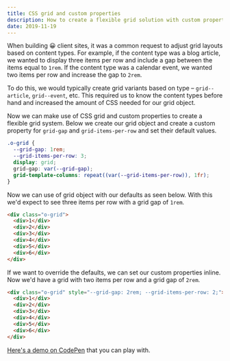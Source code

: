 ```yaml
---
title: CSS grid and custom properties
description: How to create a flexible grid solution with custom properties.
date: 2019-11-19
---
```


When building 😀 client sites, it was a common request to adjust grid layouts based on content types. For example, if the content type was a blog article, we wanted to display three items per row and include a gap between the items equal to `1rem`. If the content type was a calendar event, we wanted two items per row and increase the gap to `2rem`.

To do this, we would typically create grid variants based on type – `grid--article`, `grid--event`, etc. This required us to know the content types before hand and increased the amount of CSS needed for our grid object.

Now we can make use of CSS grid and custom properties to create a flexible grid system. Below we create our grid object and create a custom property for `grid-gap` and `grid-items-per-row` and set their default values.

```css
.o-grid {
  --grid-gap: 1rem;
  --grid-items-per-row: 3;
  display: grid;
  grid-gap: var(--grid-gap);
  grid-template-columns: repeat((var(--grid-items-per-row)), 1fr);
}
```

Now we can use of grid object with our defaults as seen below. With this we'd expect to see three items per row with a grid gap of `1rem`.

```html
<div class="o-grid">
  <div>1</div>
  <div>2</div>
  <div>3</div>
  <div>4</div>
  <div>5</div>
  <div>6</div>
</div>
```

If we want to override the defaults, we can set our custom properties inline. Now we'd have a grid with two items per row and a grid gap of `2rem`.

```html
<div class="o-grid" style="--grid-gap: 2rem; --grid-items-per-row: 2;">
  <div>1</div>
  <div>2</div>
  <div>3</div>
  <div>4</div>
  <div>5</div>
  <div>6</div>
</div>
```

[Here's a demo on CodePen](https://codepen.io/alexcarpenter/pen/Vwwgywd) that you can play with.
